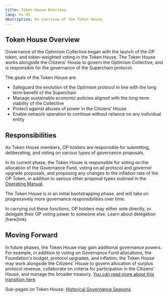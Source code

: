 ```yaml
---
title: Token House Overview
lang: en-US
description: An overview of the Token House.
---
```


## Token House Overview

Governance of the Optimism Collective began with the launch of the OP token, and token-weighted voting in the Token House. The Token House works alongside the Citizens' House to govern the Optimism Collective, and is responsible for the governance of the Superchain protocol. 

The goals of the Token House are: 
- Safeguard the evolution of the Optimism protocol in line with the long term benefit of the Superchain
- Manage sustainable economic policies aligned with the long-term viability of the Collective
- Protect against abuses of power in the Citizens’ House
- Enable network operation to continue without reliance on any individual entity

## Responsibilities

As Token House members, OP holders are responsible for submitting, deliberating, and voting on various types of governance proposals.


In its current phase, the Token House is responsible for voting on the allocation of the Governance Fund, voting on all protocol and governor upgrade proposals, and proposing any changes to the inflation rate of the OP Token, in addition to various other proposal types outlined in the [Operating Manual](https://github.com/ethereum-optimism/OPerating-manual/blob/main/manual.md).

The Token House is in an initial bootstrapping phase, and will take on progressively more governance responsibilities over time. 

In carrying out these functions, OP holders may either vote directly, or delegate their OP voting power to someone else. Learn about delegation [here(link)

## Moving Forward
In future phases, the Token House may gain additional governance powers. For example, in addition to voting on Governance Fund allocations, the Foundation's budget, protocol upgrades, and inflation; the Token House may work alongside the Citizens' House to govern allocation of surplus protocol revenue, collaborate on criteria for participation in the Citizens’ House, and manage the broader treasury. [You can read more about this transition here](https://optimism.mirror.xyz/PLrAQgE1EGRo7GRrFoztplFChnUZda4DFGW3dkQayxY).

Sub-pages on Token House:
[Historical Governance Seasons](https://community.optimism.io/token-house/token-house-history)





